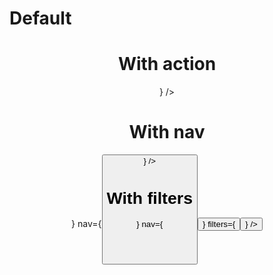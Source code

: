 
<Meta title="Header" component={Header} />

# Default

<Preview>
  <Story name="Default">
    <Header title="Title" />
  </Story>
</Preview>

# With action

<Preview>
  <Story name="With action">
    <Header title="Title" actions={<Button label="Action" />} />
  </Story>
</Preview>

# With nav

<Preview>
  <Story name="With nav">
    <Header
      title="Title"
      actions={<Button label="Action" />}
      nav={<Button size="small" label="Nav" />}
    />
  </Story>
</Preview>

# With filters

<Preview>
  <Story name="With filters">
    <Header
      title="Title"
      actions={<Button label="Action" />}
      nav={<Button size="small" label="Nav" />}
      filters={<Button size="small" label="Filters" />}
    />
  </Story>
</Preview>
